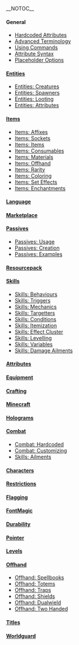 __NOTOC__

==== General ====
* [[Hardcoded Attributes]]
* [[Advanced Terminology]]
* [[Using Commands]]
* [[Attribute Syntax]]
* [[Placeholder Options]]

==== [[Entities]] ====  
* [[Entities: Creatures]] 
* [[Entities: Spawners]] 
* [[Entities: Looting]] 
* [[Entities: Attributes]]
==== [[Items]] ====  
* [[Items: Affixes]]   
* [[Items: Sockets]]  
* [[Items: Items]]  
* [[Items: Consumables]]  
* [[Items: Materials]]  
* [[Items: Offhand]]  
* [[Items: Rarity]]
* [[Items: Coloring]]
* [[Items: Set Effects]]
* [[Items: Enchantments]]
==== [[Language]]  ====
==== [[Marketplace]]  ====
==== [[Passives]]  ====
* [[Passives: Usage]] 
* [[Passives: Creation]] 
* [[Passives: Examples]]
==== [[Resourcepack]]  ====
==== [[Skills]]  ====
* [[Skills: Behaviours]] 
* [[Skills: Triggers]] 
* [[Skills: Mechanics]] 
* [[Skills: Targetters]] 
* [[Skills: Conditions]] 
* [[Skills: Itemization]] 
* [[Skills: Effect Cluster]] 
* [[Skills: Levelling]] 
* [[Skills: Variables]] 
* [[Skills: Damage Ailments]]
==== [[Attributes]]  ====
==== [[Equipment]]  ====
==== [[Crafting]]  ====
==== [[Minecraft]]  ====
==== [[Holograms]]  ====
==== [[Combat]] ====
* [[Combat: Hardcoded]] 
* [[Combat: Customizing]] 
* [[Skills: Ailments]]
==== [[Characters]]  ====
==== [[Restrictions]]  ====
==== [[Flagging]] ====
==== [[FontMagic]]  ====
==== [[Durability]] ====
==== [[Pointer]]  ====
==== [[Levels]]  ====
==== [[Offhand]]  ====
* [[Offhand: Spellbooks]] 
* [[Offhand: Totems]] 
* [[Offhand: Traps]] 
* [[Offhand: Shields]] 
* [[Offhand: Dualwield]] 
* [[Offhand: Two Handed]]
==== [[Titles]]  ====
==== [[Worldguard]]  ====
